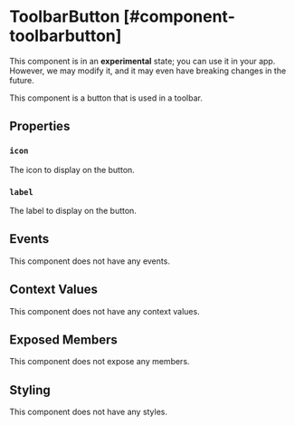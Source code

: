 
# ToolbarButton [#component-toolbarbutton]

<Callout type="warning" emoji="📔">This component is in an **experimental** state; you can use it in your app. However, we may modify it, and it may even have breaking changes in the future.</Callout>

This component is a button that is used in a toolbar.

## Properties

### `icon`

The icon to display on the button.

### `label`

The label to display on the button.

## Events

This component does not have any events.

## Context Values

This component does not have any context values.

## Exposed Members

This component does not expose any members.

## Styling

This component does not have any styles.
